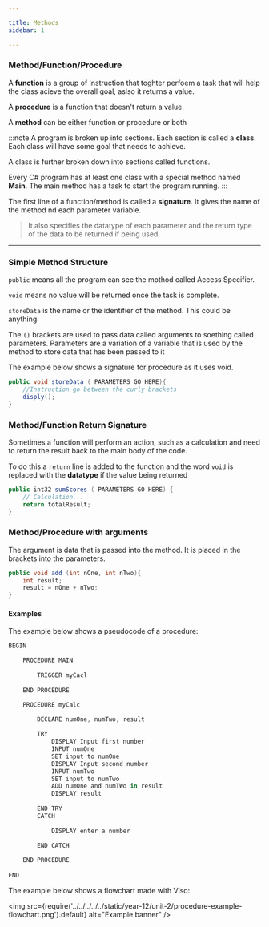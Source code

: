 ```yaml
---

title: Methods
sidebar: 1

---
```


### Method/Function/Procedure

A **function** is a group of instruction that toghter perfoem a task that will help the class acieve the overall goal, aslso it returns a value.

A **procedure** is a function that doesn't return a value.

A **method** can be either function or procedure or both

:::note
A program is broken up into sections. Each section is called a **class**. Each class will have some goal that needs to achieve.

A class is further broken down into sections called functions.

Every C# program has at least one class with a special method named **Main**. The main method has a task to start the program running.
:::

The first line of a function/method is called a **signature**. It gives the name of the method nd each parameter variable.

> It also specifies the datatype of each parameter and the return type of the data to be returned if being used.

---

### Simple Method Structure

```public``` means all the program can see the mothod called Access Specifier.

```void``` means no value will be returned once the task is complete.

``` storeData ``` is the name or the identifier of the method. This could be anything.

The ```()``` brackets are used to pass data called arguments to soething called parameters. Parameters are a variation
of a variable that is used by the method to store data that has been passed to it

The example below shows a signature for procedure as it uses void.

```cs
public void storeData ( PARAMETERS GO HERE){
    //Instruction go between the curly brackets
    disply();
}
```


### Method/Function Return Signature 

Sometimes a function will perform an action, such as a calculation and need to return the result back to the main body of the 
code.

To do this a ```return``` line is added to the function and the word ```void``` is replaced with the **datatype** if the value being returned

```cs
public int32 sumScores ( PARAMETERS GO HERE) {
    // Calculation...
    return totalResult;  
}
```

### Method/Procedure with arguments

The argument is data that is passed into the method. It is placed in the brackets into the parameters.

```cs
public void add (int nOne, int nTwo){
    int result;
    result = nOne + nTwo;
}
```

#### Examples

The example below shows a pseudocode of a procedure:

```js
BEGIN 

    PROCEDURE MAIN
        
        TRIGGER myCacl
    
    END PROCEDURE 

    PROCEDURE myCalc

        DECLARE numOne, numTwo, result
        
        TRY
            DISPLAY Input first number
            INPUT numOne
            SET input to numOne
            DISPLAY Input second number
            INPUT numTwo
            SET input to numTwo
            ADD numOne and numTWo in result
            DISPLAY result
        
        END TRY
        CATCH 
            
            DISPLAY enter a number 
        
        END CATCH

    END PROCEDURE
    
END
```

The example below shows a flowchart made with Viso:

<img
  src={require('../../../../../static/year-12/unit-2/procedure-example-flowchart.png').default}
  alt="Example banner"
/> 


